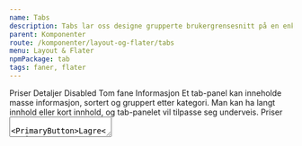 ```yaml
---
name: Tabs
description: Tabs lar oss designe grupperte brukergrensesnitt på en enkel måte.
parent: Komponenter
route: /komponenter/layout-og-flater/tabs
menu: Layout & Flater
npmPackage: tab
tags: faner, flater
---
```



<PageHeader />

<Playground>
  <Tabs>
    <TabList>
      <Tab>Priser</Tab>
      <Tab>Detaljer</Tab>
      <Tab disabled>Disabled</Tab>
      <Tab>Tom fane</Tab>
    </TabList>
    <TabPanels>
      <TabPanel>
        <Heading3>Informasjon</Heading3>
        <Paragraph>
          Et tab-panel kan inneholde masse informasjon, sortert og gruppert
          etter kategori.
        </Paragraph>
        <Paragraph>
          Man kan ha langt innhold eller kort innhold, og tab-panelet vil
          tilpasse seg underveis.
        </Paragraph>
      </TabPanel>
      <TabPanel>
        <Heading3>Priser</Heading3>
        <TextField defaultValue="99,00" label="Pris" />
        <TextArea
          defaultValue="Prisen er inkludert MVA"
          style={{ marginBottom: '1rem' }}
        />
        <PrimaryButton>Lagre</PrimaryButton>
      </TabPanel>
      <TabPanel />
      <TabPanel>
        <Heading3>Denne er tom</Heading3>
      </TabPanel>
    </TabPanels>
  </Tabs>
</Playground>

## Komponenter

Tab-pakken består av mange forskjellige komponenter, som lar deg komponere en Tab-opplevelse som passer dine behov.

Strukturen til et tabs-panel ser slik ut:

```js
<Tabs>
  <TabList>
    <Tab>Option 1</Tab>
    <Tab>Option 2</Tab>
  </TabList>
  <TabPanels>
    <TabPanel>Panel 1</TabPanel>
    <TabPanel>Panel 2</TabPanel>
  </TabPanels>
</Tabs>
```

Under får du en beskrivelse av alle komponentene og hvordan du kan sette dem sammen.

### Tabs

<ImportStatement imports="Tabs" />
<Props of={Tabs} />

`<Tabs />` brukes som en wrapper rundt tab-panelet.

#### Kontrollerbar

I utgangspunktet så er Tabs-paneler selvstyrt. Du kan spesifisere `defaultIndex` for å si hvilket panel som skal være valgt by default.

Om du ønsker, kan du også styre hvilket panel som er valgt programmatisk. Du kan sette valgt panel med `index`-propen, og `onChange` til å lytte på når brukeren ønsker å endre det.

Her er et eksempel der man går fra 1 tab til en annen programmatisk:

<Playground>
  {() => {
    const [currentIndex, setCurrentIndex] = React.useState(0);
    return (
      <Tabs
        index={currentIndex}
        onChange={newIndex => setCurrentIndex(newIndex)}
      >
        <TabList>
          <Tab>En tab</Tab>
          <Tab>En annen tab</Tab>
        </TabList>
        <TabPanels>
          <TabPanel>
            <PrimaryButton onClick={() => setCurrentIndex(1)} type="button">
              Gå til den andre taben
            </PrimaryButton>
          </TabPanel>
          <TabPanel>Da er vi på tab nummer 2!</TabPanel>
        </TabPanels>
      </Tabs>
    );
  }}
</Playground>

### TabList

<ImportStatement imports="TabList" />
<Props of={TabList} />

`<TabList />` er listen med tabs på toppen av siden. Denne kommer som første barn til `<Tabs />`, og godtar flere `<Tab />` barn.

### Tab

<ImportStatement imports="Tab" />
<Props of={Tab} />

`<Tab />` er hver av ark-fanene, og kan være `disabled` om man ønsker det. De inneholder som regel bare en enkel tekst.

### TabPanels

<ImportStatement imports="TabPanels" />
<Props of={TabPanels} />

`<TabPanels />` er wrapper-komponenten rundt alle panelene. Den tar ikke i mot noen spesielle props.

### TabPanel

<ImportStatement imports="TabPanel" />
<Props of={TabPanel} />

`<TabPanel />` er hvert innholdspanel. De må ligge i samme rekkefølge som overskriftene i `<TabList />`.

En observant bruker vil oppdage at `TabPanel` mottar fokusmarkering ved tabbing til den.
Dette er fordi rammeverket som brukes for å bygge disse komponentene følger WAI-ARIA prinsippene for tilgjengeliget, og dette er derfor best-practice.
Interesserte kan lese mer om [WAI-ARIA kravene til Tabs her.](https://www.w3.org/TR/wai-aria-practices-1.2/#tabpanel)

## Retningslinjer for bruk

Tabs eller faner lar oss designe grupperte brukergrensesnitt på en enkel måte. De benyttes ofte som en menynavigasjon innad på en side (f.eks. på nivå 3 eller 4), der valgt tab påvirker alt innhold under tabsrekken. De kan også benyttes til en avgrenset seksjon på en side, men da med en tydelig ramme rundt det de påvirker (?).

